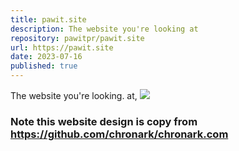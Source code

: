 ```yaml
---
title: pawit.site
description: The website you're looking at
repository: pawitpr/pawit.site
url: https://pawit.site
date: 2023-07-16
published: true
---
```


The website you're looking. at,
[![](https://pawit.site/og.png)](https://pawit.site) 

### Note this website design is copy from https://github.com/chronark/chronark.com